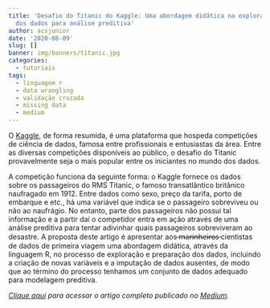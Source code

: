 ```yaml
---
title: 'Desafio do Titanic do Kaggle: Uma abordagem didática na exploração e preparação
  dos dados para análise preditiva'
author: acsjunior
date: '2020-08-09'
slug: []
banner: img/banners/titanic.jpg
categories:
  - tutoriais
tags:
  - linguagem r
  - data wrangling
  - validação cruzada
  - missing data
  - medium
---
```


O [Kaggle](https://www.kaggle.com/), de forma resumida, é uma plataforma que hospeda competições de ciência de dados, famosa entre profissionais e entusiastas da área. Entre as diversas competições disponíveis ao público, o desafio do Titanic provavelmente seja o mais popular entre os iniciantes no mundo dos dados.

A competição funciona da seguinte forma: o Kaggle fornece os dados sobre os passageiros do RMS Titanic, o famoso transatlântico britânico naufragado em 1912. Entre dados como sexo, preço da tarifa, porto de embarque e etc., há uma variável que indica se o passageiro sobreviveu ou não ao naufrágio. No entanto, parte dos passageiros não possui tal informação e a partir daí o competidor entra em ação através de uma análise preditiva para tentar adivinhar quais passageiros sobreviveram ao desastre.
A proposta deste artigo é apresentar aos ̶m̶a̶r̶i̶n̶h̶e̶i̶r̶o̶s̶ cientistas de dados de primeira viagem uma abordagem didática, através da linguagem R, no processo de exploração e preparação dos dados, incluindo a criação de novas variáveis e a imputação de dados ausentes, de modo que ao término do processo tenhamos um conjunto de dados adequado para modelagem preditiva.

*[Clique aqui](https://juniorssz.medium.com/desafio-do-titanic-do-kaggle-uma-abordagem-didática-na-exploração-e-preparação-dos-dados-ec5988d2d33) para acessar o artigo completo publicado no [Medium](https://medium.com/).*
